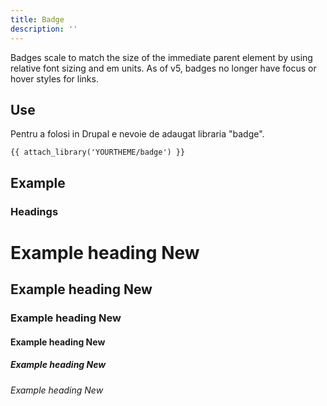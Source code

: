 ```yaml
---
title: Badge
description: ''
---
```


Badges scale to match the size of the immediate parent element by using relative font sizing and em units. As of v5, badges no longer have focus or hover styles for links.

## Use

Pentru a folosi in Drupal e nevoie de adaugat libraria "badge".

```TWIG
{{ attach_library('YOURTHEME/badge') }}
```

## Example

### Headings

<h1>Example heading <span class="badge bg-secondary">New</span></h1>
<h2>Example heading <span class="badge bg-secondary">New</span></h2>
<h3>Example heading <span class="badge bg-secondary">New</span></h3>
<h4>Example heading <span class="badge bg-secondary">New</span></h4>
<h5>Example heading <span class="badge bg-secondary">New</span></h5>
<h6>Example heading <span class="badge bg-secondary">New</span></h6>

